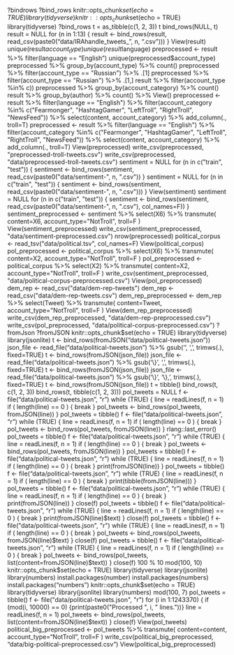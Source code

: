 ?bindrows
?bind_rows
knitr::opts_chunk$set(echo = TRUE)
library(tidyverse)
knitr::opts_chunk$set(echo = TRUE)
library(tidyverse)
?bind_rows
t = as_tibble(c(1, 2, 3))
t
bind_rows(NULL, t)
result = NULL
for (n in 1:13) {
result <- bind_rows(result,
read_csv(paste0("data/IRAhandle_tweets_", n, ".csv")))
}
View(result)
unique(result$account_type)
unique(result$language)
preprocessed <- result %>%
filter(language == "English")
unique(preprocessed$account_type)
preprocessed %>% group_by(account_type) %>% count()
preprocessed %>% filter(account_type == "Russian") %>% .[1]
preprocessed %>% filter(account_type == "Russian") %>% .[1,]
result %>%
filter(account_type %in% c))
preprocessed %>% group_by(account_category) %>% count()
result %>% group_by(author) %>% count() %>% View()
preprocessed <- result %>%
filter(language == "English") %>%
filter(account_category %in% c("Fearmonger", "HashtagGamer",
"LeftTroll", "RightTroll", "NewsFeed")) %>%
select(content, account_category) %>%
add_column(., troll=T)
preprocessed <- result %>%
filter(language == "English") %>%
filter(account_category %in% c("Fearmonger", "HashtagGamer",
"LeftTroll", "RightTroll", "NewsFeed")) %>%
select(content, account_category) %>%
add_column(., troll=T)
View(preprocessed)
write_csv(preprocessed, "preprocessed-troll-tweets.csv")
write_csv(preprocessed, "data/preprocessed-troll-tweets.csv")
sentiment = NULL
for (n in c("train", "test")) {
sentiment <- bind_rows(sentiment, read_csv(paste0("data/sentiment-", n, ".csv"))
}
sentiment = NULL
for (n in c("train", "test")) {
sentiment <- bind_rows(sentiment, read_csv(paste0("data/sentiment-", n, ".csv")))
}
View(sentiment)
sentiment = NULL
for (n in c("train", "test")) {
sentiment <- bind_rows(sentiment, read_csv(paste0("data/sentiment-", n, ".csv"),
col_names=F))
}
sentiment_preprocessed <- sentiment %>%
select(X6) %>%
transmute(
content=X6,
account_type="NotTroll",
troll=F
)
View(sentiment_preprocessed)
write_csv(sentiment_preprocessed, "data/sentiment-preprocessed.csv")
nrow(preprocessed)
political_corpus <- read_tsv("data/political.tsv", col_names=F)
View(political_corpus)
pol_preprocessed <- political_corpus %>%
select(X6) %>%
transmute(
content=X2,
account_type="NotTroll",
troll=F
)
pol_preprocessed <- political_corpus %>%
select(X2) %>%
transmute(
content=X2,
account_type="NotTroll",
troll=F
)
write_csv(sentiment_preprocessed, "data/political-corpus-preprocessed.csv")
View(pol_preprocessed)
dem_rep <- read_csv("data/dem-rep-tweets")
dem_rep <- read_csv("data/dem-rep-tweets.csv")
dem_rep_preprocessed <- dem_rep %>%
select(Tweet) %>%
transmute(
content=Tweet,
account_type="NotTroll",
troll=F
)
View(dem_rep_preprocessed)
write_csv(dem_rep_preprocessed, "data/dem-rep-preprocessed.csv")
write_csv(pol_preprocessed, "data/political-corpus-preprocessed.csv")
?fromJson
?fromJSON
knitr::opts_chunk$set(echo = TRUE)
library(tidyverse)
library(jsonlite)
t <- bind_rows(fromJSON("data/political-tweets.json"))
json_file <- read_file("data/political-tweets.json") %>%
gsub('\n', ',', trimws(.), fixed=TRUE)
t <- bind_rows(fromJSON(json_file))
json_file <- read_file("data/political-tweets.json") %>%
gsub('\\}\n', ',', trimws(.), fixed=TRUE)
t <- bind_rows(fromJSON(json_file))
json_file <- read_file("data/political-tweets.json") %>%
gsub('\\}\n', '\\},', trimws(.), fixed=TRUE)
t <- bind_rows(fromJSON(json_file))
t = tibble()
bind_rows(t, c(1, 2, 3))
bind_rows(t, tibble(c(1, 2, 3)))
pol_tweets = NULL
f <- file("data/political-tweets.json", "r")
while (TRUE) {
line = readLines(f, n = 1)
if ( length(line) == 0 ) {
break
}
pol_tweets <- bind_rows(pol_tweets, fromJSON(line))
}
pol_tweets = tibble()
f <- file("data/political-tweets.json", "r")
while (TRUE) {
line = readLines(f, n = 1)
if ( length(line) == 0 ) {
break
}
pol_tweets <- bind_rows(pol_tweets, fromJSON(line))
}
rlang::last_error()
pol_tweets = tibble()
f <- file("data/political-tweets.json", "r")
while (TRUE) {
line = readLines(f, n = 1)
if ( length(line) == 0 ) {
break
}
pol_tweets <- bind_rows(pol_tweets, fromJSON(line))
}
pol_tweets = tibble()
f <- file("data/political-tweets.json", "r")
while (TRUE) {
line = readLines(f, n = 1)
if ( length(line) == 0 ) {
break
}
print(fromJSON(line))
}
pol_tweets = tibble()
f <- file("data/political-tweets.json", "r")
while (TRUE) {
line = readLines(f, n = 1)
if ( length(line) == 0 ) {
break
}
print(tibble(fromJSON(line)))
}
pol_tweets = tibble()
f <- file("data/political-tweets.json", "r")
while (TRUE) {
line = readLines(f, n = 1)
if ( length(line) == 0 ) {
break
}
print(fromJSON(line))
}
close(f)
pol_tweets = tibble()
f <- file("data/political-tweets.json", "r")
while (TRUE) {
line = readLines(f, n = 1)
if ( length(line) == 0 ) {
break
}
print(fromJSON(line)$text)
}
close(f)
pol_tweets = tibble()
f <- file("data/political-tweets.json", "r")
while (TRUE) {
line = readLines(f, n = 1)
if ( length(line) == 0 ) {
break
}
pol_tweets <- bind_rows(pol_tweets, fromJSON(line)$text)
}
close(f)
pol_tweets = tibble()
f <- file("data/political-tweets.json", "r")
while (TRUE) {
line = readLines(f, n = 1)
if ( length(line) == 0 ) {
break
}
pol_tweets <- bind_rows(pol_tweets, list(content=fromJSON(line)$text))
}
close(f)
100 % 10
mod(100, 10)
knitr::opts_chunk$set(echo = TRUE)
library(tidyverse)
library(jsonlite)
library(numbers)
install.packages(number)
install.packages(numbers)
install.packages("numbers")
knitr::opts_chunk$set(echo = TRUE)
library(tidyverse)
library(jsonlite)
library(numbers)
mod(100, 7)
pol_tweets = tibble()
f <- file("data/political-tweets.json", "r")
for (i in 1:1243370) {
if (mod(i, 10000) == 0) {print(paste0("Processed ", i, " lines."))}
line = readLines(f, n = 1)
pol_tweets <- bind_rows(pol_tweets, list(content=fromJSON(line)$text))
}
close(f)
View(pol_tweets)
political_big_preprocessed <- pol_tweets %>%
transmute(
content=content,
account_type="NotTroll",
troll=F
)
write_csv(political_big_preprocessed, "data/big-political-preprocessed.csv")
View(political_big_preprocessed)
